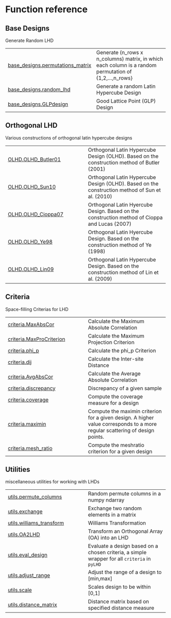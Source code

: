 # Function reference

## Base Designs

Generate Random LHD

| | |
| --- | --- |
| [base_designs.permutations_matrix](base_designs.permutations_matrix.qmd#pyLHD.base_designs.permutations_matrix) | Generate (n_rows x n_columns) matrix, in which each column is a random permutation of {1,2,...,n_rows} |
| [base_designs.random_lhd](base_designs.random_lhd.qmd#pyLHD.base_designs.random_lhd) | Generate a random Latin Hypercube Design |
| [base_designs.GLPdesign](base_designs.GLPdesign.qmd#pyLHD.base_designs.GLPdesign) | Good Lattice Point (GLP) Design  |

## Orthogonal LHD

Various constructions of orthogonal latin hypercube designs

| | |
| --- | --- |
| [OLHD.OLHD_Butler01](OLHD.OLHD_Butler01.qmd#pyLHD.OLHD.OLHD_Butler01) | Orthogonal Latin Hypercube Design (OLHD). Based on the construction method of Butler (2001) |
| [OLHD.OLHD_Sun10](OLHD.OLHD_Sun10.qmd#pyLHD.OLHD.OLHD_Sun10) | Orthogonal Latin Hypercube Design (OLHD). Based on the construction method of Sun et al. (2010) |
| [OLHD.OLHD_Cioppa07](OLHD.OLHD_Cioppa07.qmd#pyLHD.OLHD.OLHD_Cioppa07) | Orthogonal Latin Hyercube Design. Based on the construction method of Cioppa and Lucas (2007) |
| [OLHD.OLHD_Ye98](OLHD.OLHD_Ye98.qmd#pyLHD.OLHD.OLHD_Ye98) | Orthogonal Latin Hyercube Design. Based on the construction method of Ye (1998) |
| [OLHD.OLHD_Lin09](OLHD.OLHD_Lin09.qmd#pyLHD.OLHD.OLHD_Lin09) | Orthogonal Latin Hypercube Design. Based on the construction method of Lin et al. (2009) |

## Criteria

Space-filling Criterias for LHD

| | |
| --- | --- |
| [criteria.MaxAbsCor](criteria.MaxAbsCor.qmd#pyLHD.criteria.MaxAbsCor) | Calculate the Maximum Absolute Correlation |
| [criteria.MaxProCriterion](criteria.MaxProCriterion.qmd#pyLHD.criteria.MaxProCriterion) | Calculate the Maximum Projection Criterion |
| [criteria.phi_p](criteria.phi_p.qmd#pyLHD.criteria.phi_p) | Calculate the phi_p Criterion |
| [criteria.dij](criteria.dij.qmd#pyLHD.criteria.dij) | Calculate the Inter-site Distance |
| [criteria.AvgAbsCor](criteria.AvgAbsCor.qmd#pyLHD.criteria.AvgAbsCor) | Calculate the Average Absolute Correlation |
| [criteria.discrepancy](criteria.discrepancy.qmd#pyLHD.criteria.discrepancy) | Discrepancy of a given sample |
| [criteria.coverage](criteria.coverage.qmd#pyLHD.criteria.coverage) | Compute the coverage measure for a design |
| [criteria.maximin](criteria.maximin.qmd#pyLHD.criteria.maximin) | Compute the maximin criterion for a given design. A higher value corresponds to a more regular scattering of design points. |
| [criteria.mesh_ratio](criteria.mesh_ratio.qmd#pyLHD.criteria.mesh_ratio) | Compute the meshratio criterion for a given design |

## Utilities

miscellaneous utilities for working with LHDs

| | |
| --- | --- |
| [utils.permute_columns](utils.permute_columns.qmd#pyLHD.utils.permute_columns) | Random permute columns in a numpy ndarray |
| [utils.exchange](utils.exchange.qmd#pyLHD.utils.exchange) | Exchange two random elements in a matrix |
| [utils.williams_transform](utils.williams_transform.qmd#pyLHD.utils.williams_transform) | Williams Transformation |
| [utils.OA2LHD](utils.OA2LHD.qmd#pyLHD.utils.OA2LHD) | Transform an Orthogonal Array (OA) into an LHD |
| [utils.eval_design](utils.eval_design.qmd#pyLHD.utils.eval_design) | Evaluate a design based on a chosen criteria, a simple wrapper for all `criteria` in `pyLHD` |
| [utils.adjust_range](utils.adjust_range.qmd#pyLHD.utils.adjust_range) | Adjust the range of a design to [min,max] |
| [utils.scale](utils.scale.qmd#pyLHD.utils.scale) | Scales design to be within [0,1] |
| [utils.distance_matrix](utils.distance_matrix.qmd#pyLHD.utils.distance_matrix) | Distance matrix based on specified distance measure |